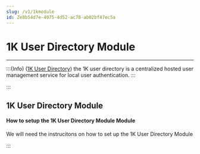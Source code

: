 ```yaml
---
slug: /v1/1kmodule
id: Ze8b54d7e-4975-4d52-ac78-ab02bf47ec5a
---
```

# 1K User Directory Module

* * *





:::(Info) ([1K User Directory](#1KUserDirectory))
the 1K user directory is a centralized hosted user management service for local user authentication. 
:::

:::

## <a name = "1KUserDirectory"></a>1K User Directory Module
#### How to setup the 1K User Directory Module Module
We will need the instrucitons on how to set up the 1K User Directory Module

:::
